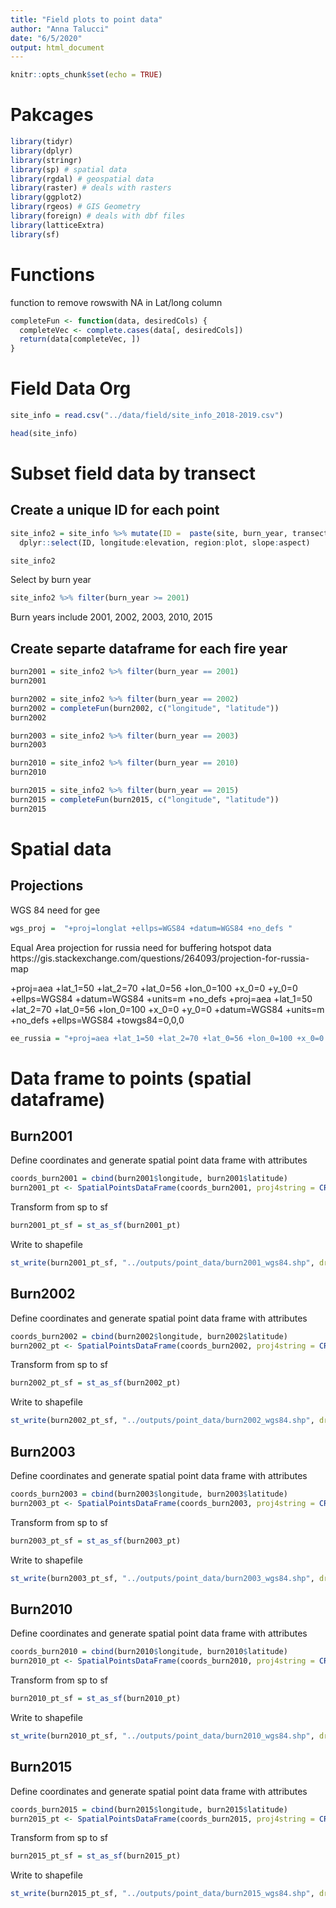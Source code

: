 ```yaml
---
title: "Field plots to point data"
author: "Anna Talucci"
date: "6/5/2020"
output: html_document
---
```


```r
knitr::opts_chunk$set(echo = TRUE)
```

# Pakcages
```r
library(tidyr)
library(dplyr)
library(stringr)
library(sp) # spatial data
library(rgdal) # geospatial data
library(raster) # deals with rasters
library(ggplot2)
library(rgeos) # GIS Geometry
library(foreign) # deals with dbf files
library(latticeExtra)
library(sf)
```

# Functions
function to remove rowswith NA in Lat/long  column
```r
completeFun <- function(data, desiredCols) {
  completeVec <- complete.cases(data[, desiredCols])
  return(data[completeVec, ])
}
```


# Field Data Org

```r
site_info = read.csv("../data/field/site_info_2018-2019.csv")
```


```r
head(site_info)
```

# Subset field data by transect

## Create a unique ID for each point
```r
site_info2 = site_info %>% mutate(ID =  paste(site, burn_year, transect, plot, sep = '_')) %>%  
  dplyr::select(ID, longitude:elevation, region:plot, slope:aspect)

site_info2
```


Select by burn year

```r
site_info2 %>% filter(burn_year >= 2001) 
```

Burn years include 2001, 2002, 2003, 2010, 2015

## Create separte dataframe for each fire year

```r
burn2001 = site_info2 %>% filter(burn_year == 2001) 
burn2001
```

```r
burn2002 = site_info2 %>% filter(burn_year == 2002) 
burn2002 = completeFun(burn2002, c("longitude", "latitude"))
burn2002
```

```r
burn2003 = site_info2 %>% filter(burn_year == 2003) 
burn2003
```

```r
burn2010 = site_info2 %>% filter(burn_year == 2010) 
burn2010
```


```r
burn2015 = site_info2 %>% filter(burn_year == 2015) 
burn2015 = completeFun(burn2015, c("longitude", "latitude"))
burn2015
```
# Spatial data

## Projections

WGS 84 need for gee
```r
wgs_proj =  "+proj=longlat +ellps=WGS84 +datum=WGS84 +no_defs "

```

Equal Area projection for russia need for buffering hotspot data
https://gis.stackexchange.com/questions/264093/projection-for-russia-map

+proj=aea +lat_1=50 +lat_2=70 +lat_0=56 +lon_0=100 +x_0=0 +y_0=0 +ellps=WGS84 +datum=WGS84 +units=m +no_defs 
+proj=aea +lat_1=50 +lat_2=70 +lat_0=56 +lon_0=100 +x_0=0 +y_0=0 +datum=WGS84 +units=m +no_defs +ellps=WGS84 +towgs84=0,0,0 

```r
ee_russia = "+proj=aea +lat_1=50 +lat_2=70 +lat_0=56 +lon_0=100 +x_0=0 +y_0=0 +datum=WGS84 +units=m +no_defs +ellps=WGS84 +towgs84=0,0,0 "
```

# Data frame to  points (spatial dataframe)

## Burn2001

Define coordinates and generate spatial point data frame with attributes

```r
coords_burn2001 = cbind(burn2001$longitude, burn2001$latitude)
burn2001_pt <- SpatialPointsDataFrame(coords_burn2001, proj4string = CRS(wgs_proj), data = burn2001)
```

Transform from sp to sf

```r
burn2001_pt_sf = st_as_sf(burn2001_pt)
```

Write to shapefile

```r
st_write(burn2001_pt_sf, "../outputs/point_data/burn2001_wgs84.shp", driver="ESRI Shapefile") 
```

## Burn2002

Define coordinates and generate spatial point data frame with attributes

```r
coords_burn2002 = cbind(burn2002$longitude, burn2002$latitude)
burn2002_pt <- SpatialPointsDataFrame(coords_burn2002, proj4string = CRS(wgs_proj), data = burn2002)
```

Transform from sp to sf

```r
burn2002_pt_sf = st_as_sf(burn2002_pt)
```

Write to shapefile

```r
st_write(burn2002_pt_sf, "../outputs/point_data/burn2002_wgs84.shp", driver="ESRI Shapefile") 
```

## Burn2003

Define coordinates and generate spatial point data frame with attributes

```r
coords_burn2003 = cbind(burn2003$longitude, burn2003$latitude)
burn2003_pt <- SpatialPointsDataFrame(coords_burn2003, proj4string = CRS(wgs_proj), data = burn2003)
```

Transform from sp to sf

```r
burn2003_pt_sf = st_as_sf(burn2003_pt)
```

Write to shapefile

```r
st_write(burn2003_pt_sf, "../outputs/point_data/burn2003_wgs84.shp", driver="ESRI Shapefile") 
```

## Burn2010

Define coordinates and generate spatial point data frame with attributes

```r
coords_burn2010 = cbind(burn2010$longitude, burn2010$latitude)
burn2010_pt <- SpatialPointsDataFrame(coords_burn2010, proj4string = CRS(wgs_proj), data = burn2010)
```

Transform from sp to sf

```r
burn2010_pt_sf = st_as_sf(burn2010_pt)
```

Write to shapefile

```r
st_write(burn2010_pt_sf, "../outputs/point_data/burn2010_wgs84.shp", driver="ESRI Shapefile") 
```

## Burn2015

Define coordinates and generate spatial point data frame with attributes

```r
coords_burn2015 = cbind(burn2015$longitude, burn2015$latitude)
burn2015_pt <- SpatialPointsDataFrame(coords_burn2015, proj4string = CRS(wgs_proj), data = burn2015)
```

Transform from sp to sf

```r
burn2015_pt_sf = st_as_sf(burn2015_pt)
```

Write to shapefile

```r
st_write(burn2015_pt_sf, "../outputs/point_data/burn2015_wgs84.shp", driver="ESRI Shapefile") 
```